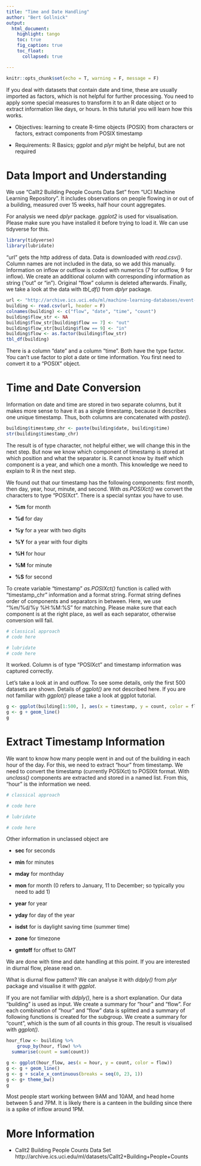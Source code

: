 ```yaml
---
title: "Time and Date Handling"
author: "Bert Gollnick"
output: 
  html_document:
    highlight: tango
    toc: true
    fig_caption: true
    toc_float:
      collapsed: true

---
```


```r
knitr::opts_chunk$set(echo = T, warning = F, message = F)
```

If you deal with datasets that contain date and time, these are usually imported as factors, which is not helpful for further processing. You need to apply some special measures to transform it to an R date object or to extract information like days, or hours. In this tuturial you will learn how this works.

* Objectives: learning to create R-time objects (POSIX) from characters or factors, extract components from POSIX timestamp

* Requirements: R Basics; _ggplot_ and _plyr_ might be helpful, but are not required

# Data Import and Understanding

We use "CalIt2 Building People Counts Data Set" from "UCI Machine Learning Repository". It includes observations on people flowing in or out of a building, measured over 15 weeks, half hour count aggregates.

For analysis we need _dplyr_ package. _ggplot2_ is used for visualisation. Please make sure you have installed it before trying to load it. We can use tidyverse for this.

```r
library(tidyverse)
library(lubridate)
```

"url" gets the http address of data. Data is downloaded with _read.csv()_. Column names are not included in the data, so we add this manually. Information on inflow or outflow is coded with numerics (7 for outflow, 9 for inflow). We create an additional column with corresponding information as string ("out" or "in"). Original "flow" column is deleted afterwards. Finally, we take a look at the data with _tbl_df()_ from _dplyr_ package.

```r
url <- "http://archive.ics.uci.edu/ml/machine-learning-databases/event-detection/CalIt2.data"
building <- read.csv(url, header = F)
colnames(building) <- c("flow", "date", "time", "count")
building$flow_str <- NA
building$flow_str[building$flow == 7] <- "out"
building$flow_str[building$flow == 9] <- "in"
building$flow <- as.factor(building$flow_str)
tbl_df(building)
```
There is a column "date" and a column "time". Both have the type factor. You can't use factor to plot a date or time information. You first need to convert it to a "POSIX" object.

# Time and Date Conversion

Information on date and time are stored in two separate columns, but it makes more sense to have it as a single timestamp, because it describes one unique timestamp. Thus, both columns are concatenated with _paste()_.
```r
building$timestamp_chr <- paste(building$date, building$time)
str(building$timestamp_chr)
```

The result is of type character, not helpful either, we will change this in the next step. But now we know which component of timestamp is stored at which position and what the separator is. R cannot know by itself which component is a year, and which one a month. This knowledge we need to explain to R in the next step.

We found out that our timestamp has the following components: first month, then day, year, hour, minute, and second. With _as.POSIXct()_ we convert the characters to type "POSIXct". There is a special syntax you have to use.

* **%m** for month

* **%d** for day

* **%y** for a year with two digits

* **%Y** for a year with four digits

* **%H** for hour

* **%M** for minute

* **%S** for second

To create variable "timestamp" _as.POSIXct()_ function is called with "timestamp_chr" information and a format string. Format string defines order of components and separators in between. Here, we use "%m/%d/%y %H:%M:%S" for matching. Please make sure that each component is at the right place, as well as each separator, otherwise conversion will fail.
```r
# classical approach
# code here

# lubridate
# code here

```

It worked. Column is of type "POSIXct" and timestamp information was captured correctly. 

Let's take a look at in and outflow. To see some details, only the first 500 datasets are shown. Details of _ggplot()_ are not described here. If you are not familiar with _ggplot()_ please take a look at ggplot tutorial.

```r
g <- ggplot(building[1:500, ], aes(x = timestamp, y = count, color = flow))
g <- g + geom_line()
g
```

# Extract Timestamp Information

We want to know how many people went in and out of the building in each hour of the day. For this, we need to extract "hour" from timestamp. We need to convert the timestamp (currently POSIXct) to POSIXlt format. With _unclass()_ components are extracted and stored in a named list. From this, "hour" is the information we need.

```r
# classical approach

# code here

# lubridate

# code here

```

Other information in unclassed object are 

* **sec** for seconds 

* **min** for minutes

* **mday** for monthday

* **mon** for month (0 refers to January, 11 to December; so typically you need to add 1)

* **year** for year

* **yday** for day of the year

* **isdst** for is daylight saving time (summer time)

* **zone** for timezone

* **gmtoff** for offset to GMT

We are done with time and date handling at this point. If you are interested in diurnal flow, please read on.

What is diurnal flow pattern? We can analyse it with _ddply()_ from _plyr_ package and visualise it with _ggplot_. 

If you are not familiar with _ddply()_, here is a short explanation. Our data "building" is used as input. We create a summary for "hour" and "flow". For each combination of "hour" and "flow" data is splitted and a summary of following functions is created for the subgroup. We create a summary for "count", which is the sum of all counts in this group. The result is visualised with _ggplot()_.

```r
hour_flow <- building %>% 
	group_by(hour, flow) %>% 
  summarise(count = sum(count))

g <- ggplot(hour_flow, aes(x = hour, y = count, color = flow))
g <- g + geom_line()
g <- g + scale_x_continuous(breaks = seq(0, 23, 1))
g <- g+ theme_bw()
g
```

Most people start working between 9AM and 10AM, and head home between 5 and 7PM. It is likely there is a canteen in the building since there is a spike of inflow around 1PM.

# More Information

* CalIt2 Building People Counts Data Set http://archive.ics.uci.edu/ml/datasets/CalIt2+Building+People+Counts
